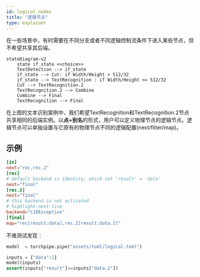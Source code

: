 ```yaml
---
id: logical_nodes
title: "逻辑节点"
type: explainer
---
```


在一些场景中，有时需要在不同分支或者不同逻辑控制流条件下进入某些节点，但不希望共享其后端。

```mermaid
stateDiagram-v2
    state if_state <<choice>>
    TextDetection --> if_state
    if_state --> Cut: if Width/Height > 512/32 
    if_state --> TextRecognition : if Width/Height <= 512/32
    Cut --> TextRecognition.2
    TextRecognition.2 --> Combine
    Combine --> Final
    TextRecognition --> Final
```

在上图的文本识别案例中，我们希望TextRecognition和TextRecognition.2节点共享相同的后端实例。以**点+别名**的形式，用户可以定义物理节点的逻辑节点。逻辑节点可以单独设置与它原有的物理节点不同的逻辑配置(next/filter/map)。

## 示例

```toml
[in]
next="rec,rec.2"
[rec]
# default backend is Identity, which set 'result' = 'data'
next="final"
[rec.2]
next="final"
# this backend is not activated
# highlight-next-line
backend="C10Exception"
[final]
map="rec[result:data],rec.2[result:data.2]"
```

不难测试发现：
```python
model  = torchpipe.pipe("assets/toml/logical.toml")

inputs = {"data":1}
model(inputs)
assert(inputs["result"]==inputs["data.2"])
```